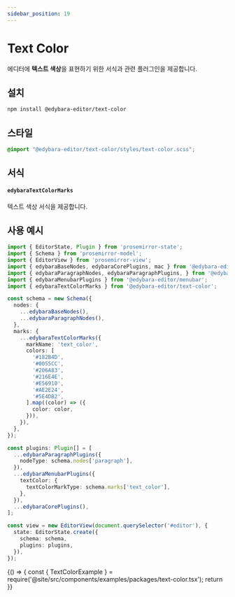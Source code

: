 ```yaml
---
sidebar_position: 19
---
```


# Text Color

에디터에 **텍스트 색상**을 표현하기 위한 서식과 관련 플러그인을 제공합니다.

## 설치

```bash
npm install @edybara-editor/text-color
```

## 스타일

```css title="src/index.scss"
@import "@edybara-editor/text-color/styles/text-color.scss";
```

## 서식

#### `edybaraTextColorMarks`

텍스트 색상 서식을 제공합니다.

## 사용 예시

```typescript title="src/index.ts"
import { EditorState, Plugin } from 'prosemirror-state';
import { Schema } from 'prosemirror-model';
import { EditorView } from 'prosemirror-view';
import { edybaraBaseNodes, edybaraCorePlugins, mac } from '@edybara-editor/core';
import { edybaraParagraphNodes, edybaraParagraphPlugins, } from '@edybara-editor/paragraph';
import { edybaraMenubarPlugins } from '@edybara-editor/menubar';
import { edybaraTextColorMarks } from '@edybara-editor/text-color';

const schema = new Schema({
  nodes: {
    ...edybaraBaseNodes(),
    ...edybaraParagraphNodes(),
  },
  marks: {
    ...edybaraTextColorMarks({
      markName: 'text_color',
      colors: [
        '#182B4D',
        '#0055CC',
        '#206A83',
        '#216E4E',
        '#E56910',
        '#AE2E24',
        '#5E4DB2',
      ].map((color) => ({
        color: color,
      })),
    }),
  },
});

const plugins: Plugin[] = [
  ...edybaraParagraphPlugins({
    nodeType: schema.nodes['paragraph'],
  }),
  ...edybaraMenubarPlugins({
    textColor: {
      textColorMarkType: schema.marks['text_color'],
    },
  }),
  ...edybaraCorePlugins(),
];

const view = new EditorView(document.querySelector('#editor'), {
  state: EditorState.create({
    schema: schema,
    plugins: plugins,
  }),
});
```

<BrowserOnly>
  {() => {
    const { TextColorExample } = require('@site/src/components/examples/packages/text-color.tsx');
    return <TextColorExample />
  }}
</BrowserOnly>

